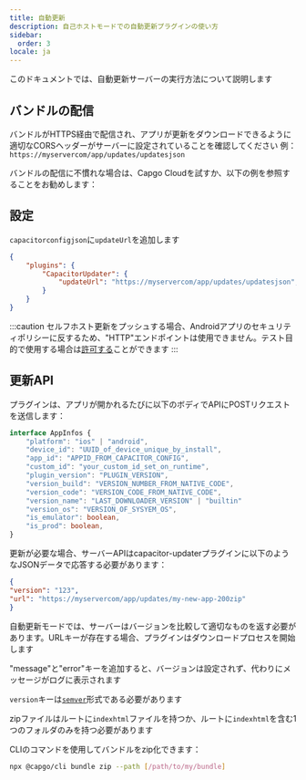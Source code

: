 ```yaml
---
title: 自動更新
description: 自己ホストモードでの自動更新プラグインの使い方
sidebar:
  order: 3
locale: ja
---
```


このドキュメントでは、自動更新サーバーの実行方法について説明します

## バンドルの配信
バンドルがHTTPS経由で配信され、アプリが更新をダウンロードできるように適切なCORSヘッダーがサーバーに設定されていることを確認してください
例：```https://myservercom/app/updates/updatesjson```

バンドルの配信に不慣れな場合は、Capgo Cloudを試すか、以下の例を参照することをお勧めします：
<LinkCard
	title="バンドルの配信"
	href="/docs/self-hosted/auto-update/update-endpoint"
/>

## 設定
``capacitorconfigjson``に``updateUrl``を追加します

```json
{
	"plugins": {
		"CapacitorUpdater": {
			"updateUrl": "https://myservercom/app/updates/updatesjson",
		}
	}
}
```
:::caution
セルフホスト更新をプッシュする場合、Androidアプリのセキュリティポリシーに反するため、"HTTP"エンドポイントは使用できません。テスト目的で使用する場合は[許可する](https://stackoverflowcom/questions/45940861/android-8-cleartext-http-traffic-not-permitted)ことができます
:::

## 更新API

プラグインは、アプリが開かれるたびに以下のボディでAPIにPOSTリクエストを送信します：

```typescript
interface AppInfos {
    "platform": "ios" | "android",
    "device_id": "UUID_of_device_unique_by_install",
    "app_id": "APPID_FROM_CAPACITOR_CONFIG",
    "custom_id": "your_custom_id_set_on_runtime",
    "plugin_version": "PLUGIN_VERSION",
    "version_build": "VERSION_NUMBER_FROM_NATIVE_CODE",
    "version_code": "VERSION_CODE_FROM_NATIVE_CODE",
    "version_name": "LAST_DOWNLOADER_VERSION" | "builtin"
    "version_os": "VERSION_OF_SYSYEM_OS",
    "is_emulator": boolean,
    "is_prod": boolean,
}
```

更新が必要な場合、サーバーAPIはcapacitor-updaterプラグインに以下のようなJSONデータで応答する必要があります：

```json
{
"version": "123",
"url": "https://myservercom/app/updates/my-new-app-200zip"
}
```

自動更新モードでは、サーバーはバージョンを比較して適切なものを返す必要があります。URLキーが存在する場合、プラグインはダウンロードプロセスを開始します

"message"と"error"キーを追加すると、バージョンは設定されず、代わりにメッセージがログに表示されます

`version`キーは[`semver`](https://semverorg/)形式である必要があります

zipファイルはルートに`indexhtml`ファイルを持つか、ルートに`indexhtml`を含む1つのフォルダのみを持つ必要があります

CLIのコマンドを使用してバンドルをzip化できます：

```bash title="サーバーから配信するファイルのバンドルを作成"
npx @capgo/cli bundle zip --path [/path/to/my/bundle]
```